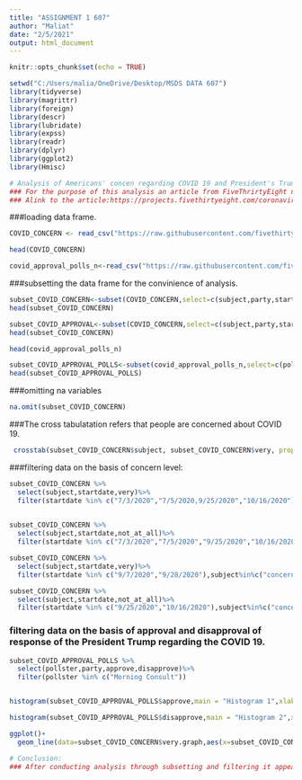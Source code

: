 ---
title: "ASSIGNMENT 1 607"
author: "Maliat"
date: "2/5/2021"
output: html_document
---

```{r setup, include=FALSE}
knitr::opts_chunk$set(echo = TRUE)
```

```{r}
setwd("C:/Users/malia/OneDrive/Desktop/MSDS DATA 607")
library(tidyverse)
library(magrittr)
library(foreign)
library(descr)
library(lubridate)
library(expss)
library(readr)
library(dplyr)
library(ggplot2)
library(Hmisc)
```


```{r}
# Analysis of Americans' concen regarding COVID 19 and President's Trumps approval rate:
### For the purpose of this analysis an article from FiveThrirtyEight named "How Americans View The Coronavirus Crisis And Trump's Response" was chosen. This article quantifies that the AmericanS' concern about getting infected with COVID 19. The article also illustrates their concern about economy.
### Alink to the article:https://projects.fivethirtyeight.com/coronavirus-polls/
```
###loading data frame.
```{r}
COVID_CONCERN <- read_csv("https://raw.githubusercontent.com/fivethirtyeight/covid-19-polls/master/covid_concern_polls_adjusted.csv")
```
```{r}
head(COVID_CONCERN)
```

```{r}
covid_approval_polls_n<-read_csv("https://raw.githubusercontent.com/fivethirtyeight/covid-19-polls/master/covid_approval_polls.csv")
```
###subsetting the data frame for the convinience of analysis.
```{r}
subset_COVID_CONCERN<-subset(COVID_CONCERN,select=c(subject,party,startdate,enddate,very,somewhat,not_very,not_at_all))
head(subset_COVID_CONCERN)
```

```{r}
subset_COVID_APPROVAL<-subset(COVID_CONCERN,select=c(subject,party,startdate,enddate,very,somewhat,not_very,not_at_all))
head(subset_COVID_CONCERN)
```

```{r}
head(covid_approval_polls_n)
```

```{r}
subset_COVID_APPROVAL_POLLS<-subset(covid_approval_polls_n,select=c(pollster,sample_size,party,approve,disapprove))
head(subset_COVID_APPROVAL_POLLS)
```
###omitting na variables

```{r}
na.omit(subset_COVID_CONCERN)
```
###The cross tabulatation refers that people are concerned about COVID 19.

```{r}
 crosstab(subset_COVID_CONCERN$subject, subset_COVID_CONCERN$very, prop.r = T, chisq = T, dnn=c("COVID-CONCERN", "Very Concerned about COVID"))
```
###filtering data on the basis of concern level:
```{r}
subset_COVID_CONCERN %>%
  select(subject,startdate,very)%>%
  filter(startdate %in% c("7/3/2020","7/5/2020,9/25/2020","10/16/2020"),subject%in%c("concern-infected"))
           
```
```{r}
subset_COVID_CONCERN %>%
  select(subject,startdate,not_at_all)%>%
  filter(startdate %in% c("7/3/2020","7/5/2020","9/25/2020","10/16/2020"),subject%in%c("concern-infected"))
```

```{r}
subset_COVID_CONCERN %>%
  select(subject,startdate,very)%>%
  filter(startdate %in% c("9/7/2020","9/28/2020"),subject%in%c("concern-economy"))
```
```{r}
subset_COVID_CONCERN %>%
  select(subject,startdate,not_at_all)%>%
  filter(startdate %in% c("9/25/2020","10/16/2020"),subject%in%c("concern-economy"))
```

### filtering data on the basis of approval and disapproval of response of the President Trump regarding the COVID 19.
```{r}
subset_COVID_APPROVAL_POLLS %>%
  select(pollster,party,approve,disapprove)%>%
  filter(pollster %in% c("Morning Consult"))



```

```{r}
histogram(subset_COVID_APPROVAL_POLLS$approve,main = "Histogram 1",xlab = "Trends for approval for the President Trump",col = "blue")
```

```{r}
histogram(subset_COVID_APPROVAL_POLLS$disapprove,main = "Histogram 2",xlab = "Trends for disapproval for the President Trump",col = "red")
```

```{r}
ggplot()+
  geom_line(data=subset_COVID_CONCERN$very.graph,aes(x=subset_COVID_CONCERN$subject,y=subset_COVID_CONCERN$very))+labs(title="Trends in support for anti-miscgeny laws from 1970 to 2010, GSS", x="subject",y="Proportions")
```
```{r}
# Conclusion:
### After conducting analysis through subsetting and filtering it appears that Americans are definitely concerned about COVID-19. However, people from the United States are likely to be more concerned about economy than getting infected. Moreover, people are likely to disaaprove President Trump's response rather than approving.
```

